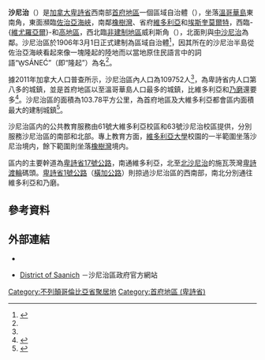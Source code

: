 {{noteTA
|G1=地名
|1=zh-hans:萨尼奇;zh-hk:沙尼治;zh-mo:沙尼治;zh-tw:薩尼奇;
}}
{{Infobox settlement
|name                   = 沙尼治
|native_name            = {{lang|en|Saanich}}
|official_name          = 
|settlement_type        = 區域自治體
|nickname               = 
|motto                  = {{lang-la|Populo Serviendo}}<br>（為民請命）
|image_skyline          = 
|imagesize              = 
|image_caption          = 
|image_flag             = 
|image_seal             = 
|image_map              = 
|mapsize                = 
|map_caption            = 
|pushpin_map = Canada British Columbia<!-- the name of a location map as per http://en.wikipedia.org/wiki/Template:Location_map -->
|pushpin_label_position =<!-- the position of the pushpin label: left, right, top, bottom, none -->
|pushpin_map_caption    = 沙尼治在卑詩省內的位置
|pushpin_mapsize =
|coordinates_region     = CA-BC
|subdivision_type       = 國家
|subdivision_type1      = [[加拿大行政區劃|省]]
|subdivision_type2      = [[不列顛哥倫比亞省行政區劃|區域]]
|subdivision_name       = {{CAN}}
|subdivision_name1      = [[卑詩省|卑詩省]]
|subdivision_name2      = [[首府地區_(卑詩省)|首府地區]]
|leader_title           = 長官
|leader_name            = 法蘭克·倫納德<br>（{{lang|en|Frank Leonard}}）
|established_title      = 建制
|established_date       = 1906年3月1日<ref name="GeoBC"/>
|area_footnotes         = <ref name="2011census">{{Cite web |url=http://www12.statcan.gc.ca/census-recensement/2011/dp-pd/prof/details/page.cfm?Lang=E&Geo1=CSD&Code1=5917021&Geo2=CD&Code2=5917&Data=Count&SearchText=saanich&SearchType=Begins&SearchPR=59&B1=All&Custom=&TABID=1 |title=Census Profile - Census Subdivision |accessdate=2014-02-08 |work=[[加拿大統計局|加拿大統計局]] |date=2014-01-08 |archive-date=2014-02-22 |archive-url=https://web.archive.org/web/20140222040453/http://www12.statcan.gc.ca/census-recensement/2011/dp-pd/prof/details/page.cfm?Lang=E&Geo1=CSD&Code1=5917021&Geo2=CD&Code2=5917&Data=Count&SearchText=saanich&SearchType=Begins&SearchPR=59&B1=All&Custom=&TABID=1 |dead-url=no }}</ref>
|area_magnitude         = 
|area_total_km2         = 
|area_land_km2          = 103.78
|area_water_km2         = 
|area_water_percent     = 
|area_urban_km2         = 
|area_metro_km2         = 
|population_as_of       = 2011年
|population_footnotes   = <ref name="2011census" />
|population_note        = 
|population_total       = 109752
|population_metro       = 
|population_urban       = 
|population_density_km2 = 1057.6 
|timezone               = [[太平洋時區|太平洋時區]]（PST）
|utc_offset             = -8
|timezone_DST           = [[太平洋時區|太平洋夏令時區]]（PDT）
|utc_offset_DST         = -7
|latd= 48|latm= 27|lats= 24|latNS=N
|longd= 123|longm= 22|longs= 24|longEW=W
|elevation_m            = 
|area_code              = 250 / 778
|website                = [http://www.saanich.ca/ saanich.ca]
|footnotes              = 
}}
'''沙尼治'''（{{lang-en|Saanich}}）是[[加拿大|加拿大]][[卑詩省|卑詩省]]西南部[[首府地區_(卑詩省)|首府地區]]一個區域自治體（{{lang|en|district municipality}}），坐落[[溫哥華島|溫哥華島]]東南角，東面瀕臨[[佐治亞海峽|佐治亞海峽]]，南鄰[[橡樹灣|橡樹灣]]、省府[[維多利亞_(卑詩)|維多利亞]]和[[埃斯奎莫爾特|埃斯奎莫爾特]]，西臨-{[[維尤羅亞爾|維尤羅亞爾]]}-和[[高地區|高地區]]，西北臨[[非建制地區|非建制地區]]威利斯角（{{lang|en|Willis Point}}），北面則與[[中沙尼治|中沙尼治]]為鄰。沙尼治區於1906年3月1日正式建制為區域自治體<ref name="GeoBC">{{Cite web |url=http://apps.gov.bc.ca/pub/bcgnws/names/40827.html |title=BC Geographical Names: Saanich (District Municipality) |accessdate=2014-02-08 |work=GeoBC |archive-date=2014-02-22 |archive-url=https://web.archive.org/web/20140222193025/http://apps.gov.bc.ca/pub/bcgnws/names/40827.html |dead-url=no }}</ref>，因其所在的沙尼治半島從佐治亞海峽看起來像一塊隆起的陸地而以當地原住民語言中的詞語“W̱SÁNEĆ”（即“隆起”）為名<ref name="GeoBC"/>。

據2011年加拿大人口普查所示，沙尼治區內人口為109752人<ref name="2011census" />，為卑詩省内人口第八多的城鎮，並是首府地區以至溫哥華島人口最多的城鎮，比維多利亞和[[乃磨|乃磨]]還要多<ref>{{Cite web |url=http://www12.statcan.ca/census-recensement/2011/dp-pd/hlt-fst/pd-pl/Table-Tableau.cfm?LANG=Eng&T=302&SR=1&S=3&O=D&RPP=25&PR=59 |title=Population and dwelling counts, for Canada, provinces and territories, and census subdivisions (municipalities), 2011 and 2006 censuses |accessdate=2014-02-08 |work=[[加拿大統計局|加拿大統計局]] |date=2014-01-13 |archive-date=2014-02-22 |archive-url=https://web.archive.org/web/20140222011712/http://www12.statcan.ca/census-recensement/2011/dp-pd/hlt-fst/pd-pl/Table-Tableau.cfm?LANG=Eng&T=302&SR=1&S=3&O=D&RPP=25&PR=59 |dead-url=no }}</ref>。沙尼治區的面積為103.78平方公里，為首府地區及大維多利亞都會區内面積最大的建制城鎮<ref>{{Cite web |url=http://www12.statcan.ca/census-recensement/2011/dp-pd/hlt-fst/pd-pl/Table-Tableau.cfm?LANG=Eng&T=304&PR=59&S=51&O=A&RPP=10 |title=Population and dwelling counts, for Canada, provinces and territories, and census subdivisions (municipalities), 2011 and 2006 censuses |accessdate=2014-02-08 |work=[[加拿大統計局|加拿大統計局]] |date=2014-01-13 |archive-date=2014-02-22 |archive-url=https://web.archive.org/web/20140222011708/http://www12.statcan.ca/census-recensement/2011/dp-pd/hlt-fst/pd-pl/Table-Tableau.cfm?LANG=Eng&T=304&PR=59&S=51&O=A&RPP=10 |dead-url=no }}</ref>。

沙尼治區内的公共教育服務由61號大維多利亞校區和63號沙尼治校區提供，分別服務沙尼治區的南部和北部。專上教育方面，[[維多利亞大學|維多利亞大學]]校園的一半範圍坐落沙尼治境内，餘下範圍則坐落[[橡樹灣|橡樹灣]]境内。

區内的主要幹道為[[卑詩省17號公路|卑詩省17號公路]]，南通維多利亞，北至[[北沙尼治|北沙尼治]]的施瓦茨灣[[卑詩渡輪|卑詩渡輪]]碼頭。[[卑詩省1號公路|卑詩省1號公路]]（[[橫加公路|橫加公路]]）則掠過沙尼治區的西南部，南北分別通往維多利亞和乃磨。

==參考資料==
{{Reflist}}

==外部連結==
*{{Commons-inline|Category:Saanich, British Columbia|沙尼治}}
*{{en}}[http://www.saanich.ca/ District of Saanich] {{Wayback|url=http://www.saanich.ca/ |date=20140209010739 }}－沙尼治區政府官方網站

{{不列颠哥伦比亚省行政区划}}

[[Category:不列顛哥倫比亞省聚居地|Category:不列顛哥倫比亞省聚居地]]
[[Category:首府地區_(卑詩省)|Category:首府地區 (卑詩省)]]